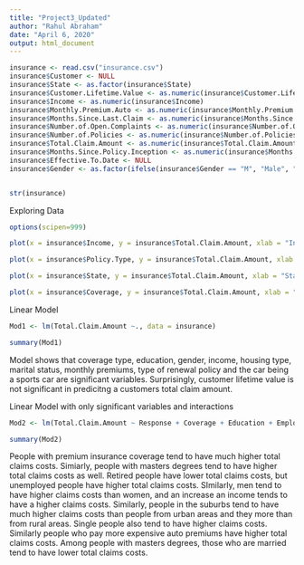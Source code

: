 ---
title: "Project3_Updated"
author: "Rahul Abraham"
date: "April 6, 2020"
output: html_document
---

```{r}
insurance <- read.csv("insurance.csv")
insurance$Customer <- NULL
insurance$State <- as.factor(insurance$State)
insurance$Customer.Lifetime.Value <- as.numeric(insurance$Customer.Lifetime.Value)
insurance$Income <- as.numeric(insurance$Income)
insurance$Monthly.Premium.Auto <- as.numeric(insurance$Monthly.Premium.Auto)
insurance$Months.Since.Last.Claim <- as.numeric(insurance$Months.Since.Last.Claim)
insurance$Number.of.Open.Complaints <- as.numeric(insurance$Number.of.Open.Complaints)
insurance$Number.of.Policies <- as.numeric(insurance$Number.of.Policies)
insurance$Total.Claim.Amount <- as.numeric(insurance$Total.Claim.Amount)
insurance$Months.Since.Policy.Inception <- as.numeric(insurance$Months.Since.Policy.Inception)
insurance$Effective.To.Date <- NULL
insurance$Gender <- as.factor(ifelse(insurance$Gender == "M", "Male", "Female"))


str(insurance)
```



Exploring Data
```{r}
options(scipen=999)

plot(x = insurance$Income, y = insurance$Total.Claim.Amount, xlab = "Income", ylab = "Total Claim Amount")

plot(x = insurance$Policy.Type, y = insurance$Total.Claim.Amount, xlab = "Gender", ylab = "Total Claim Amount")

plot(x = insurance$State, y = insurance$Total.Claim.Amount, xlab = "State", ylab = "Total Claim Amount")

plot(x = insurance$Coverage, y = insurance$Total.Claim.Amount, xlab = "Gender", ylab = "Total Claim Amount")
```


Linear Model
```{r}
Mod1 <- lm(Total.Claim.Amount ~., data = insurance)

summary(Mod1)
```
Model shows that coverage type, education, gender, income, housing type, marital status, monthly premiums, type of renewal policy and the car being a sports car are significant variables. Surprisingly, customer lifetime value is not significant in predicitng a customers total claim amount.




Linear Model with only significant variables and interactions
```{r}

Mod2 <- lm(Total.Claim.Amount ~ Response + Coverage + Education + EmploymentStatus + Gender + Income + Location.Code + Marital.Status + Monthly.Premium.Auto + Vehicle.Class + Marital.Status*Location.Code + Education*Marital.Status + Marital.Status*Location.Code + EmploymentStatus*Education + Income*Marital.Status + Income*Coverage + Gender*Income , data = insurance)

summary(Mod2)
```
People with premium insurance coverage tend to have much higher total claims costs. Simiarly, people with masters degrees tend to have higher total claims costs as well. Retired people have lower total claims costs, but unemployed people have higher total claims costs. SImilarly, men tend to have higher claims costs than women, and an increase an income tends to have a higher claims costs. Similarly, people in the suburbs tend to have much higher claims costs than people from urban areas and they more than from rural areas. Single people also tend to have higher claims costs. Similarly people who pay more expensive auto premiums have higher total claims costs. Among people with masters degrees, those who are married tend to have lower total claims costs.

